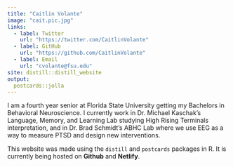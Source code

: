 ```yaml
---
title: "Caitlin Volante"
image: "cait.pic.jpg"
links:
  - label: Twitter
    url: "https://twitter.com/CaitlinVolante"
  - label: GitHub
    url: "https://github.com/CaitlinVolante"
  - label: Email
    url: "cvolante@fsu.edu"
site: distill::distill_website
output:
  postcards::jolla
---
```

 
I am a fourth year senior at Florida State University getting my Bachelors in Behavioral Neuroscience. I currently work in Dr. Michael Kaschak's Language, Memory, and Learning Lab studying High Rising Terminals interpretation, and in Dr. Brad Schmidt's ABHC Lab where we use EEG as a way to measure PTSD and design new interventions. 
  
This website was made using the `distill` and `postcards` packages in R. It is currently being hosted on **Github** and **Netlify**.